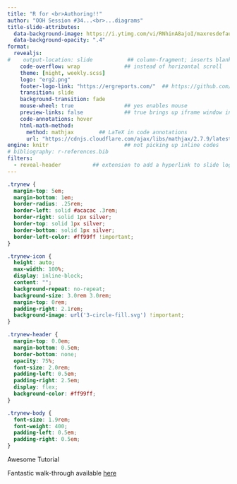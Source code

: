 ```yaml
---
title: "R for <br>Authoring!!" 
author: "OOH Session #34...<br>...diagrams"
title-slide-attributes: 
  data-background-image: https://i.ytimg.com/vi/RNhinA8ajoI/maxresdefault.jpg
  data-background-opacity: ".4"
format:
  revealjs:
#    output-location: slide           ## column-fragment; inserts blank 2nd slide
    code-overflow: wrap              ## instead of horizontal scroll
    theme: [night, weekly.scss]
    logo: "erg2.png"
    footer-logo-link: "https://ergreports.com/"  ## https://github.com/shafayetShafee/reveal-header#readme
    transition: slide
    background-transition: fade
    mouse-wheel: true                ## yes enables mouse
    preview-links: false             ## true brings up iframe window instead of "site"
    code-annotations: hover 
    html-math-method: 
      method: mathjax        ## LaTeX in code annotations
      url: "https://cdnjs.cloudflare.com/ajax/libs/mathjax/2.7.9/latest.js?config=TeX-MML-AM_CHTML"
engine: knitr                        ## not picking up inline codes
# bibliography: r-references.bib
filters: 
  - reveal-header          ## extension to add a hyperlink to slide logo
---
```


```css

.trynew {
  margin-top: 5em;
  margin-bottom: 1em;  
  border-radius: .25rem;
  border-left: solid #acacac .3rem;
  border-right: solid 1px silver;
  border-top: solid 1px silver;
  border-bottom: solid 1px silver;
  border-left-color: #ff99ff !important;
}

.trynew-icon {
  height: auto;
  max-width: 100%;
  display: inline-block;
  content: "";
  background-repeat: no-repeat;
  background-size: 3.0rem 3.0rem;
  margin-top: 0rem;
  padding-right: 2.1rem;
  background-image: url('3-circle-fill.svg') !important;
}

.trynew-header {
  margin-top: 0.0em;
  margin-bottom: 0.5em;
  border-bottom: none;
  opacity: 75%;
  font-size: 2.0rem;
  padding-left: 0.5em;
  padding-right: 2.5em;
  display: flex;
  background-color: #ff99ff; 
}

.trynew-body {
  font-size: 1.9rem;
  font-weight: 400;
  padding-left: 0.5em;
  padding-right: 0.5em;
}
```


:::{.trynew}

::::{.trynew-header}
:::::{.trynew-icon}
:::::
Awesome Tutorial
::::

[Fantastic walk-through available [here](https://www.youtube.com/watch?v=DDQO_3R-q74)]{.trynew-body}

:::
